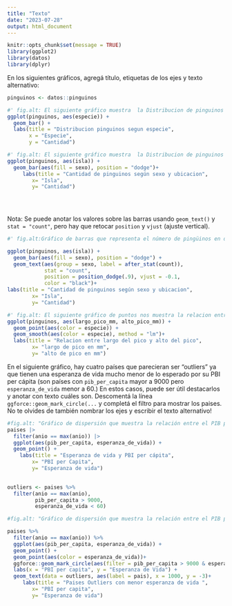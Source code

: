 ```yaml
---
title: "Texto"
date: "2023-07-28"
output: html_document
---
```


```r
knitr::opts_chunk$set(message = TRUE)
library(ggplot2)
library(datos)
library(dplyr)

```


En los siguientes gráficos, agregá título, etiquetas de los ejes y texto alternativo: 

```r
pinguinos <- datos::pinguinos

#' fig.alt: El siguiente gráfico muestra  la Distribucion de pinguinos segun su especie. Siendo la especie Adelia la más numerosa por arriba de los 150 pinguinos, le sigue la especie Papua con 130 y por último los pinguinos Barbijo con  80. 
ggplot(pinguinos, aes(especie)) +
  geom_bar() +
  labs(title = "Distribucion pinguinos segun especie",
       x = "Especie",
       y = "Cantidad")
```


```r
#' fig.alt: El siguiente gráfico muestra  la Distribucion de pinguinos segun su sexo y la isla que habitan. En todas las islas Biscoe, Dream y Torguensen se muestra una paridad entre hembras y machos.
ggplot(pinguinos, aes(isla)) +
  geom_bar(aes(fill = sexo), position = "dodge")+
     labs(title = "Cantidad de pinguinos según sexo y ubicacion",
        x= "Isla",
        y= "Cantidad")

          
  
```


Nota: Se puede anotar los valores sobre las barras usando `geom_text()` y `stat = "count"`, pero hay que retocar `position` y `vjust` (ajuste vertical). 

```r
#' fig.alt:Gráfico de barras que representa el número de pingüinos en diferentes islas, diferenciados por sexo. Las barras se agrupan para cada isla, y el color indica el sexo de los pingüinos. Las etiquetas en la parte superior de cada barra muestran el número de observaciones para cada combinación de isla y sexo.

ggplot(pinguinos, aes(isla)) +
  geom_bar(aes(fill = sexo), position = "dodge") +
  geom_text(aes(group = sexo, label = after_stat(count)),
            stat = "count",
            position = position_dodge(.9), vjust = -0.1,
            color = "black")+
labs(title = "Cantidad de pinguinos según sexo y ubicacion",
        x= "Isla",
        y= "Cantidad")
```


```r
#' fig.alt: El siguiente gráfico de puntos nos muestra la relacion entre el  largo del pico y alto del pico según cada especie.
ggplot(pinguinos, aes(largo_pico_mm, alto_pico_mm)) +
  geom_point(aes(color = especie)) +
  geom_smooth(aes(color = especie), method = "lm")+
  labs(title = "Relacion entre largo del pico y alto del pico",
        x= "largo de pico en mm",
        y= "alto de pico en mm")
```
 

En el siguiente gráfico, hay cuatro países que parecieran ser "outliers" ya que tienen una esperanza de vida mucho menor de lo esperado por su PBI per cápita (son países con `pib_per_capita` mayor a 9000 pero `esperanza_de_vida` menor a 60.)
En estos casos, puede ser útil destacarlos y anotar con texto cuáles son. 
Descomentá la línea `ggforce::geom_mark_circle(...` y completá el filtro para mostrar los paises.
No te olvides de también nombrar los ejes y escribir el texto alternativo!
 
```r
#fig.alt: "Gráfico de dispersión que muestra la relación entre el PIB per cápita y la esperanza de vida para los países. Cada punto representa un país, y la posición en el eje x (PIB per cápita) y en el eje y (esperanza de vida) indica sus valores que van desde 40 a más de  80." 
paises |> 
  filter(anio == max(anio)) |> 
  ggplot(aes(pib_per_capita, esperanza_de_vida)) +
  geom_point() +
    labs(title = "Esperanza de vida y PBI per cápita",
        x= "PBI per Capita",
        y= "Esperanza de vida")
  
```
```r
outliers <- paises %>%
  filter(anio == max(anio),
         pib_per_capita > 9000,
         esperanza_de_vida < 60)
```




```r

#fig.alt: "Gráfico de dispersión que muestra la relación entre el PIB per cápita y la esperanza de vida para los países. Cada punto representa un país, y la posición en el eje x (PIB per cápita) y en el eje y (esperanza de vida) indica sus valores que van desde 40 a más de  80.Donde se resalta con un circulos los países con menor esperanza de vida, llamados outliers"

paises %>%
  filter(anio == max(anio)) %>%
  ggplot(aes(pib_per_capita, esperanza_de_vida)) +
  geom_point() +
  geom_point(aes(color = esperanza_de_vida))+
  ggforce::geom_mark_circle(aes(filter = pib_per_capita > 9000 & esperanza_de_vida < 60, label = pais, group = pais)) +
  labs(x = "PBI per capita", y = "Esperanza de Vida") +
  geom_text(data = outliers, aes(label = pais), x = 1000, y = -3)+
     labs(title = "Paises Outliers con menor esperanza de vida ",
        x= "PBI per capita",
        y= "Esperanza de vida")


```

